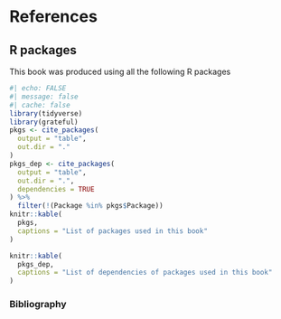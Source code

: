 # References  {.unnumbered}

## R packages {.unnumbered}


This book was produced using all the following R packages

```r
#| echo: FALSE
#| message: false
#| cache: false
library(tidyverse)
library(grateful)
pkgs <- cite_packages(
  output = "table",
  out.dir = "."
)
pkgs_dep <- cite_packages(
  output = "table",
  out.dir = ".",
  dependencies = TRUE
) %>%
  filter(!(Package %in% pkgs$Package))
knitr::kable(
  pkgs,
  captions = "List of packages used in this book"
)

knitr::kable(
  pkgs_dep,
  captions = "List of dependencies of packages used in this book"
)
```

### Bibliography  {.unnumbered}

::: {#refs}
:::

